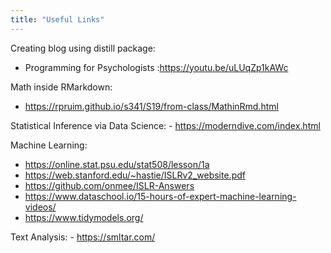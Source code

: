 ```yaml
---
title: "Useful Links"
---
```

Creating blog using distill package: 

- Programming for Psychologists :<https://youtu.be/uLUqZp1kAWc>

Math inside RMarkdown:

- <https://rpruim.github.io/s341/S19/from-class/MathinRmd.html>

Statistical Inference via Data Science:
- <https://moderndive.com/index.html>


Machine Learning:

- <https://online.stat.psu.edu/stat508/lesson/1a>
- <https://web.stanford.edu/~hastie/ISLRv2_website.pdf>
- <https://github.com/onmee/ISLR-Answers>
- <https://www.dataschool.io/15-hours-of-expert-machine-learning-videos/>
- <https://www.tidymodels.org/>

Text Analysis:
- <https://smltar.com/>
